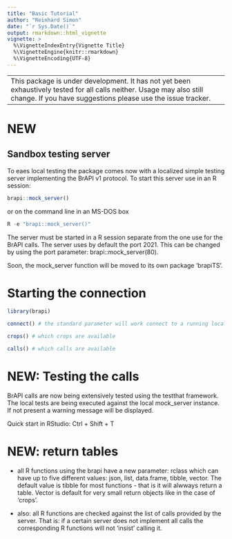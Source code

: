 ```yaml
---
title: "Basic Tutorial"
author: "Reinhard Simon"
date: "`r Sys.Date()`"
output: rmarkdown::html_vignette
vignette: >
  %\VignetteIndexEntry{Vignette Title}
  %\VignetteEngine{knitr::rmarkdown}
  %\VignetteEncoding{UTF-8}
---
```


--------------------------------------------------------------
This package is under development. It has not yet been exhaustively tested for all calls neither. Usage may also still change. If you have suggestions please use the issue tracker.
--------------------------------------------------------------

# NEW

## Sandbox testing server

To eaes local testing the package comes now with a localized simple testing server implementing the BrAPI v1 protocol. To start this server use in an R session:

```r

brapi::mock_server()

```

or on the command line in an MS-DOS box

```r

R -e "brapi::mock_server()"

```

The server must be started in a R session separate from the one use for the BrAPI calls.
The server uses by default the port 2021. This can be changed by using the port parameter: brapi::mock_server(80).

Soon, the mock_server function will be moved to its own package 'brapiTS'.

# Starting the connection

```r
library(brapi)

connect() # the standard parameter will work connect to a running local mock server

crops() # which crops are available

calls() # which calls are available


```


# NEW: Testing the calls

BrAPI calls are now being extensively tested using the testthat framework. The local tests are being executed against the local mock_server instance. If not present a warning message will be displayed.

Quick start in RStudio: Ctrl + Shift + T

# NEW: return tables

- all R functions using the brapi have a new parameter: rclass which can have up to five different values: json, list, data.frame, tibble, vector. The default value is tibble for most functions - that is it will alwways return a table. Vector is default for very small return objects like in the case of 'crops'.

- also: all R functions are checked against the list of calls provided by the server. That is: if a certain server does not implement all calls the corresponding R functions will not 'insist' calling it.








